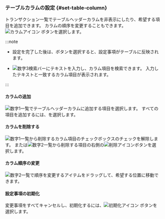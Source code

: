 ### テーブルカラムの設定 {#set-table-column}

トランザクション一覧でテーブルヘッダーカラムを非表示にしたり、希望する項目を追加できます。 カラムの順序を変更することもできます。 ![カラムアイコン](/img/ico-column.svg) <Cmdname sid="BTN06441" className="uitext" />ボタンを選択します。

<ImgLang img="analysis-tx-main-column.png" desc="カラム設定" />

:::note

- 設定を完了した後は、<Cmdname sid="BTN06053" className="uitext" />ボタンを選択すると、設定事項がテーブルに反映されます。

- ![数字3](/img/number-03.png)検索バーにテキストを入力し、カラム項目を検索できます。 入力したテキストと一致するカラム項目が表示されます。

:::

#### カラムの追加

![数字1](/img/number-01.png)一覧でテーブルヘッダーカラムに追加する項目を選択します。 すべての項目を追加するには、<Cmdname sid="BTN06048" className="uitext" />を選択します。

#### カラムを削除する

![数字1](/img/number-01.png)一覧から削除するカラム項目のチェックボックスのチェックを解除します。 または![数字2](/img/number-02.png)一覧から削除する項目の右側の![削除アイコン](/img/ico-remove-white.svg)ボタンを選択します。

#### カラム順序の変更

![数字2](/img/number-02.png)一覧で順序を変更するアイテムをドラッグして、希望する位置に移動できます。 

#### 設定事項の初期化

変更事項をすべてキャンセルし、初期化するには、![初期化アイコン](/img/ico-reset.svg) <Cmdname sid="initialized" className="uitext" />ボタンを選択します。
